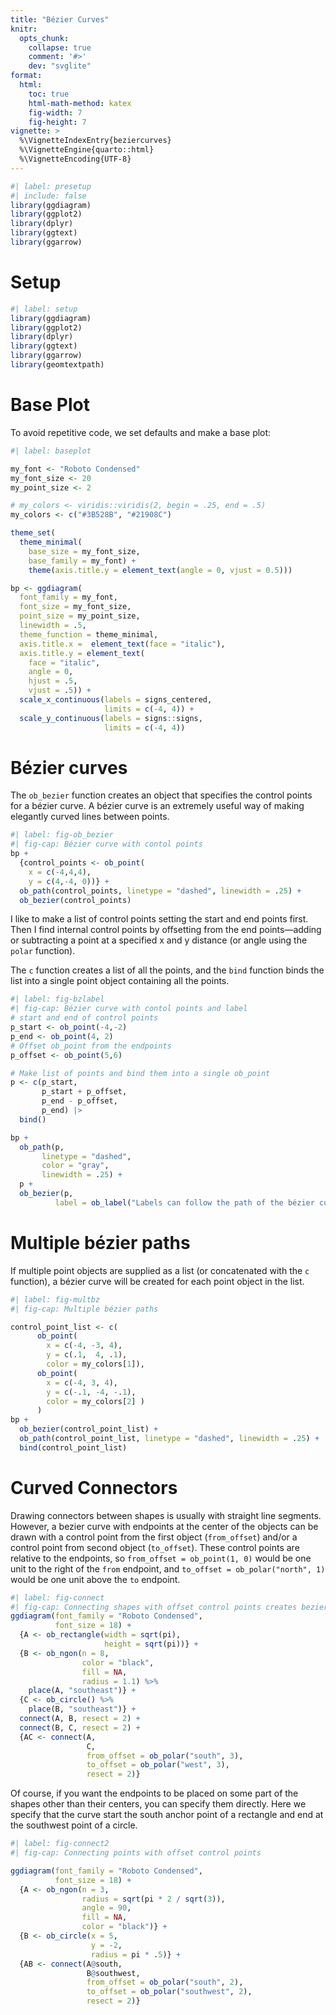 ```yaml
---
title: "Bézier Curves"
knitr:
  opts_chunk: 
    collapse: true
    comment: '#>'
    dev: "svglite"
format: 
  html:
    toc: true
    html-math-method: katex
    fig-width: 7
    fig-height: 7
vignette: >
  %\VignetteIndexEntry{beziercurves}
  %\VignetteEngine{quarto::html}
  %\VignetteEncoding{UTF-8}
---
```


```r
#| label: presetup
#| include: false
library(ggdiagram)
library(ggplot2)
library(dplyr)
library(ggtext)
library(ggarrow)


```

# Setup

```r
#| label: setup
library(ggdiagram)
library(ggplot2)
library(dplyr)
library(ggtext)
library(ggarrow)
library(geomtextpath)

```

# Base Plot

To avoid repetitive code, we set defaults and make a base plot:

```r
#| label: baseplot

my_font <- "Roboto Condensed"
my_font_size <- 20
my_point_size <- 2

# my_colors <- viridis::viridis(2, begin = .25, end = .5)
my_colors <- c("#3B528B", "#21908C")

theme_set(
  theme_minimal(
    base_size = my_font_size,
    base_family = my_font) +
    theme(axis.title.y = element_text(angle = 0, vjust = 0.5)))

bp <- ggdiagram(
  font_family = my_font,
  font_size = my_font_size,
  point_size = my_point_size,
  linewidth = .5,
  theme_function = theme_minimal,
  axis.title.x =  element_text(face = "italic"),
  axis.title.y = element_text(
    face = "italic",
    angle = 0,
    hjust = .5,
    vjust = .5)) +
  scale_x_continuous(labels = signs_centered,
                     limits = c(-4, 4)) +
  scale_y_continuous(labels = signs::signs,
                     limits = c(-4, 4))

```

# Bézier curves

The `ob_bezier` function creates an object that specifies the control points for a bézier curve. A bézier curve is an extremely useful way of making elegantly curved lines between points.

```r
#| label: fig-ob_bezier
#| fig-cap: Bézier curve with contol points
bp + 
  {control_points <- ob_point(
    x = c(-4,4,4), 
    y = c(4,-4, 0))} + 
  ob_path(control_points, linetype = "dashed", linewidth = .25) +
  ob_bezier(control_points)
```

I like to make a list of control points setting the start and end points first. Then I find internal control points by offsetting from the end points---adding or subtracting a point at a specified x and y distance (or angle using the `polar` function).

The `c` function creates a list of all the points, and the `bind` function binds the list into a single point object containing all the points.


```r
#| label: fig-bzlabel
#| fig-cap: Bézier curve with contol points and label
# start and end of control points
p_start <- ob_point(-4,-2)
p_end <- ob_point(4, 2)
# Offset ob_point from the endpoints
p_offset <- ob_point(5,6)

# Make list of points and bind them into a single ob_point
p <- c(p_start, 
       p_start + p_offset, 
       p_end - p_offset, 
       p_end) |> 
  bind() 

bp + 
  ob_path(p, 
       linetype = "dashed", 
       color = "gray",
       linewidth = .25) +
  p + 
  ob_bezier(p, 
          label = ob_label("Labels can follow the path of the bézier curve.")) 
```

# Multiple bézier paths

If multiple point objects are supplied as a list (or concatenated with the `c` function), a bézier curve will be created for each point object in the list.

```r
#| label: fig-multbz
#| fig-cap: Multiple bézier paths

control_point_list <- c(
      ob_point(
        x = c(-4, -3, 4), 
        y = c(.1,  4, .1), 
        color = my_colors[1]),
      ob_point(
        x = c(-4, 3, 4), 
        y = c(-.1, -4, -.1), 
        color = my_colors[2] )
      )
bp + 
  ob_bezier(control_point_list) +
  ob_path(control_point_list, linetype = "dashed", linewidth = .25) +
  bind(control_point_list)
```

# Curved Connectors

Drawing connectors between shapes is usually with straight line segments. However, a bezier curve with endpoints at the center of the objects can be drawn with a control point from the first object (`from_offset`) and/or a control point from second object (`to_offset`). These control points are relative to the endpoints, so `from_offset = ob_point(1, 0)` would be one unit to the right of the `from` endpoint, and `to_offset = ob_polar("north", 1)` would be one unit above the `to` endpoint.


```r
#| label: fig-connect
#| fig-cap: Connecting shapes with offset control points creates bezier curves instead of straight lines.
ggdiagram(font_family = "Roboto Condensed", 
          font_size = 18) + 
  {A <- ob_rectangle(width = sqrt(pi), 
                     height = sqrt(pi))} + 
  {B <- ob_ngon(n = 8, 
                color = "black", 
                fill = NA, 
                radius = 1.1) %>% 
    place(A, "southeast")} +
  {C <- ob_circle() %>% 
    place(B, "southeast")} + 
  connect(A, B, resect = 2) +
  connect(B, C, resect = 2) +
  {AC <- connect(A,
                 C, 
                 from_offset = ob_polar("south", 3), 
                 to_offset = ob_polar("west", 3),
                 resect = 2)} 
```

Of course, if you want the endpoints to be placed on some part of the shapes other than their centers, you can specify them directly. Here we specify that the curve start the south anchor point of a rectangle and end at the southwest point of a circle.

```r
#| label: fig-connect2
#| fig-cap: Connecting points with offset control points

ggdiagram(font_family = "Roboto Condensed", 
          font_size = 18) + 
  {A <- ob_ngon(n = 3, 
                radius = sqrt(pi * 2 / sqrt(3)), 
                angle = 90, 
                fill = NA, 
                color = "black")} + 
  {B <- ob_circle(x = 5, 
                  y = -2, 
                  radius = pi * .5)} + 
  {AB <- connect(A@south,
                 B@southwest, 
                 from_offset = ob_polar("south", 2), 
                 to_offset = ob_polar("southwest", 2),
                 resect = 2)}
```

